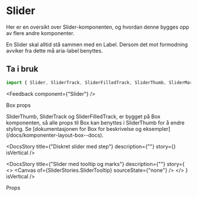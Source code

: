 
<Meta of={SliderStories} />

<DocsContainer>

# Slider

Her er en oversikt over Slider-komponenten, og hvordan denne bygges opp av flere andre komponenter.

<Alert status="warning">
  <AlertIcon />
  En Slider skal alltid stå sammen med en Label. Dersom det mot formodning avviker fra dette må aria-label benyttes.
</Alert>

<br />

## Ta i bruk

```jsx
import { Slider, SliderTrack, SliderFilledTrack, SliderThumb, SliderMark } from "@kvib/react";
```

<Feedback component={"Slider"} />

<DocsHeading light>Box props</DocsHeading>

<DocsContainer>
    SliderThumb, SliderTrack og SliderFilledTrack, er bygget på Box komponenten, så alle props til Box kan benyttes i SliderThumb for å endre styling. Se
    [dokumentasjonen for Box for beskrivelse og eksempler](/docs/komponenter-layout-box--docs).
</DocsContainer>

<DocsStory
  title={"Diskret slider med step"}
  description={""}
  story={<Canvas of={SliderStories.SliderDiscrete} sourceState="hidden" />}
  isVertical
/>

<DocsStory
  title={"Slider med tooltip og marks"}
  description={""}
  story={
    <>
      <Canvas of={SliderStories.SliderTooltip} sourceState={"none"} />
      <Source code={SliderStrings} dark />
    </>
  }
  isVertical
/>

<DocsHeading light>Props</DocsHeading>
<Canvas of={SliderStories.Slider} />
<Controls of={SliderStories.Slider} />

</DocsContainer>
